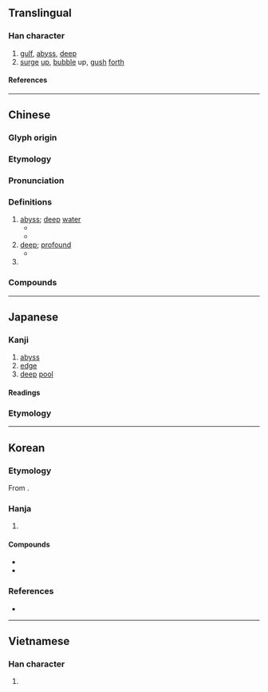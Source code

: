 {{also|渊}}
{{character info}}
==Translingual==

===Han character===
{{Han char|rn=85|rad=水|as=08|asj=09|sn=11|snj=12|four=32100|canj=ELXL|ids=⿰氵𣶒}}

# [[gulf]], [[abyss]], [[deep]]
# [[surge]] [[up]], [[bubble]] up, [[gush]] [[forth]]

====References====
{{Han ref|kx=0632.080|dkj=17692|dj=1035.030|hdz=31681.010|uh=6DF5}}

----

==Chinese==
{{zh-forms|s=渊|alt=渕,𣶒,𫂱,囦}}

===Glyph origin===
{{Han etym}}

===Etymology===
{{rfe|zh}}

===Pronunciation===
{{zh-pron
|m=yuān
|m-s=
|c=jyun1
|c-t=
|g=
|h=pfs=yên
|j=
|mb=
|md=iŏng
|mn=ian
|mn-t=
|w=
|x=
|mc=y
|oc=y
|cat=n,a,pn
}}

===Definitions===
{{zh-hanzi}}

# [[abyss]]; [[deep]] [[water]]
#* {{zh-x|獺 入 于 淵|Otters dive into the '''deep'''|CL|ref=Taixuanjing}}
#* {{zh-x|且 汝 夢 為 鳥 而 厲 乎 天，夢 為 魚 而 沒{mò} 於 淵，不 識 今 之 言 者，其 覺 者 乎，夢 者 乎？|Moreover you dream that you are a bird, and seem to be soaring to the sky; or that you are a fish, and seem to be diving in the '''deep'''. But you do not know whether we that are now speaking are awake or in a dream.|ref=Zhuangzi}}
# [[deep]]; [[profound]]
#* {{zh-x|淵 兮，似 萬物 之 宗。|How '''deep and unfathomable''' it is, as if it were the Honoured Ancestor of all things!|ref=Daodejing}}
# {{surname|zh}}

===Compounds===
{{zh-der|察見淵魚|不測之淵|九淵|寸指測淵|判若天淵|嶽峙淵渟|山峙淵渟|學問淵博|冰淵|家學淵源|如臨淵谷|如臨深淵|天淵之別|天淵|塞淵|加膝墜淵|淵思寂慮|福如海淵|深淵|淵泉|洪淵|淵源|積水成淵|澶淵之盟|探淵索珠|淵深|淵識|淵渟岳峙|淵魚叢爵|文淵閣|淵淵|深淵薄冰|為淵敺魚|盜跖顏淵|淵遠流長|淵藪|相去天淵|萬丈深淵|淵默|淵鑑類函|淵源錄|淵渟嶽立|淵塞|淵博|淵海|澶淵|龍淵|重淵|臨淵履薄|臨淵羨魚|虞淵|靜淵|脫網就淵|臨淵結網|挑戰者深淵}}

----

==Japanese==

===Kanji===
{{ja-kanji|grade=|rs=水08|shin=渊}}

# [[abyss]]
# [[edge]]
# [[deep]] [[pool]]

====Readings====
{{ja-readings
|goon=えん<ゑん
|kanon=えん<ゑん
|kun=ふち-, かた-い, はなわ-
}}

===Etymology===
{{ja-kanjitab|yomi=k|ふち}}
{{ja-see|ふち}}

----

==Korean==

===Etymology===
From {{der|ko|ltc|-}} {{ltc-l|淵|id=1}}. {{hanja-hunmong|연|yen|地理#상04B}}

===Hanja===
{{ko-hanja-search}}
{{ko-hanja|못|연}}

# {{hanja form of|연|[[abyss]]}}

====Compounds====
{{der-top|Compounds}}
* {{ko-l|심연|深淵}}
* {{ko-l|해연|海淵}}
{{der-bottom}}

===References===
* {{R:hanjadoc|6084}}

----

==Vietnamese==

===Han character===
{{vi-readings|rs=水08|reading=uyên}}

# {{rfdef|vi|sort=水08}}